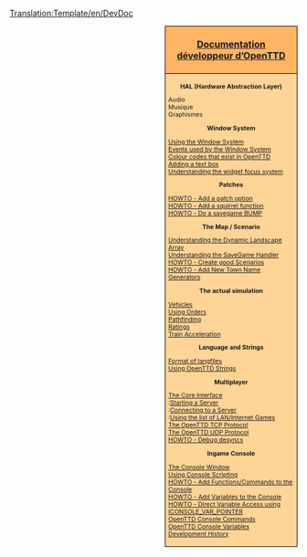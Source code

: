 <noinclude>
{{fr/Traduction|Template:DevDoc|0}}
[[Translation:Template/en/DevDoc]]</noinclude><div style="float:right; padding-left:12px; background:#ffffff;">
<div style="width:220px; border:1px solid #000000; background:#ffb466; padding:5px; -moz-border-radius-topleft:5px; -moz-border-radius-topright:5px; font-size: 12pt;">
<center><strong><font size="3">[[Main/fr/Documentation développeur|Documentation développeur d’OpenTTD]]</font></strong></center>
</div>
<div style="width:220px;  border:1px solid black; border-top-width: 0px; background:#ffd496; padding:5px; -moz-border-radius-bottomleft:5px; -moz-border-radius-bottomright:8px; font-size: 8pt;">
<center>'''HAL (Hardware Abstraction Layer)'''</center>
Audio<br/>
Musique<br/>
Graphismes

<center>'''Window System'''</center>
[[Main/en/OpenTTDDevBlackBook/Window/UseWindows|Using the Window System]]<br/>
[[Main/en/OpenTTDDevBlackBook/Window/WindowEvents|Events used by the Window System]]<br/>
[[Main/en/OpenTTDDevBlackBook/Window/Colours|Colour codes that exist in OpenTTD]]<br/>
[[Main/en/OpenTTDDevBlackBook/Window/TextEdit|Adding a text box]]<br/>
[[Main/en/OpenTTDDevBlackBook/Window/WidgetFocus|Understanding the widget focus system]]<br/>

<center>'''Patches'''</center>
[[Main/en/OpenTTDDevBlackBook/Settings/AddSetting|HOWTO - Add a patch option]]<br/>
[[Main/en/OpenTTDDevBlackBook/NoAI/Adding a squirrel function|HOWTO - Add a squirrel function]]<br/>
[[Main/en/OpenTTDDevBlackBook/Settings/CreateSavegame|HOWTO - Do a savegame BUMP]]<br/>

<center>'''The Map / Scenario'''</center>
[[Main/en/OpenTTDDevBlackBook/Map/MapArray|Understanding the Dynamic Landscape Array]]<br/>
[[Main/en/OpenTTDDevBlackBook/Map/SaveGame|Understanding the SaveGame Handler]]<br/>
[[Main/en/OpenTTDDevBlackBook/Map/CreatingScenarios|HOWTO - Create good Scenarios]]<br/>
[[Main/en/OpenTTDDevBlackBook/Map/Town Names|HOWTO - Add New Town Name Generators]]

<center>'''The actual simulation'''</center>
[[Main/en/OpenTTDDevBlackBook/Simulation/Vehicles|Vehicles]]<br/>
[[Main/en/OpenTTDDevBlackBook/Simulation/Orders|Using Orders]]<br/>
[[Main/en/OpenTTDDevBlackBook/Simulation/Pathfinding|Pathfinding]]<br/>
[[Main/en/OpenTTDDevBlackBook/Simulation/Ratings|Ratings]]<br/>
[[Main/en/OpenTTDDevBlackBook/Simulation/Train Acceleration|Train Acceleration]]

<center>'''Language and Strings'''</center>
[[Main/en/OpenTTDDevBlackBook/Format of langfiles|Format of langfiles]]<br/>
[[Main/en/Strings|Using OpenTTD Strings]]

<center>'''Multiplayer'''</center>
[[Main/en/OpenTTDDevBlackBook/Network/Core|The Core Interface]]<br/>
:[[Main/en/OpenTTDDevBlackBook/Network/Core/StartServer|Starting a Server]]<br/>
:[[Main/en/OpenTTDDevBlackBook/Network/Core/ConnectGame|Connecting to a Server]]<br/>
:[[Main/en/OpenTTDDevBlackBook/Network/Core/SearchGame|Using the list of LAN/Internet Games]]<br/>
[[Main/en/OpenTTDDevBlackBook/Network/TCP|The OpenTTD TCP Protocol]]<br/>
[[Main/en/OpenTTDDevBlackBook/Network/UDP|The OpenTTD UDP Protocol]]<br/>
[[Main/en/OpenTTDDevBlackBook/Network/Desync debugging|HOWTO - Debug desyncs]]

<center>'''Ingame Console'''</center>
[[Main/en/OpenTTDDevBlackBook/IConsole/Window|The Console Window]]<br/>
[[Main/en/OpenTTDDevBlackBook/IConsole/Scripting|Using Console Scripting]]<br/>
[[Main/en/OpenTTDDevBlackBook/IConsole/AddFunctions|HOWTO - Add Functions/Commands to the Console]]<br/>
[[Main/en/OpenTTDDevBlackBook/IConsole/AddVariables|HOWTO - Add Variables to the Console]]<br/>
[[Main/en/OpenTTDDevBlackBook/IConsole/AddFunctionsExt|HOWTO - Direct Variable Access using ICONSOLE_VAR_POINTER]]<br/>
[[Main/en/OpenTTDDevBlackBook/IConsole/Console Commands|OpenTTD Console Commands]]<br/>
[[Main/en/OpenTTDDevBlackBook/IConsole/Console Variables|OpenTTD Console Variables]]<br/>
[[Main/en/OpenTTDDevBlackBook/IConsole/History|Development History]]

</div>
</div>